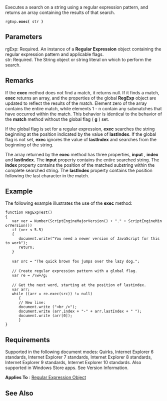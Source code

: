 Executes a search on a string using a regular expression pattern, and returns an array containing the results of that search.

 rgExp.'''exec(''' str ''')'''

==Parameters==
; rgExp: Required. An instance of a '''Regular Expression''' object containing the regular expression pattern and applicable flags.
; str: Required. The String object or string literal on which to perform the search.

==Remarks==
If the '''exec''' method does not find a match, it returns null. If it finds a match, '''exec''' returns an array, and the properties of the global '''RegExp''' object are updated to reflect the results of the match. Element zero of the array contains the entire match, while elements 1 - n contain any submatches that have occurred within the match. This behavior is identical to the behavior of the '''match''' method without the global flag ( '''g''' ) set.

If the global flag is set for a regular expression, '''exec''' searches the string beginning at the position indicated by the value of '''lastIndex'''. If the global flag is not set, '''exec''' ignores the value of '''lastIndex''' and searches from the beginning of the string.

The array returned by the '''exec''' method has three properties, '''input''' , '''index''' and '''lastIndex.''' The '''input''' property contains the entire searched string. The '''index''' property contains the position of the matched substring within the complete searched string. The '''lastIndex''' property contains the position following the last character in the match.


==Example==
The following example illustrates the use of the '''exec''' method:

 function RegExpTest()
 {
    var ver = Number(ScriptEngineMajorVersion() + "." + ScriptEngineMinorVersion())
    if (ver &lt; 5.5)
    {
       document.write("You need a newer version of JavaScript for this to work");
       return;
    }
 
    var src = "The quick brown fox jumps over the lazy dog.";
 
    // Create regular expression pattern with a global flag.
    var re = /\w+/g;
 
    // Get the next word, starting at the position of lastindex.
    var arr;
    while ((arr = re.exec(src)) != null)
       {
       // New line:
       document.write ("&lt;br /&gt;");  
       document.write (arr.index + "-" + arr.lastIndex + " ");
       document.write (arr[0]);
       }
 }

==Requirements==
Supported in the following document modes: Quirks, Internet Explorer 6 standards, Internet Explorer 7 standards, Internet Explorer 8 standards, Internet Explorer 9 standards, Internet Explorer 10 standards. Also supported in Windows Store apps. See Version Information.

'''Applies To''' : [[Objects/Regular Expression|Regular Expression Object]]


==See Also==

              

              

              

              

              

              
